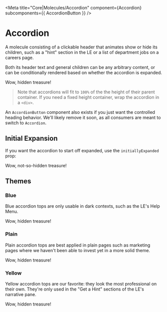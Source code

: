 
<Meta
  title="Core|Molecules/Accordion"
  component={Accordion}
  subcomponents={{ AccordionButton }}
/>

# Accordion

<StoryStatus status="inProgress" />

A molecule consisting of a clickable header that animates show or hide its children,
such as a "hint" section in the LE or a list of department jobs on a careers page.

Both its header text and general children can be any arbitrary content, or can be
conditionally rendered based on whether the accordion is expanded.

<Preview withSource="open">
  <Story name="Accordion">
    <Accordion
      header="Click to Toggle Me!"
      onChange={action('Changed')}
      theme={select('Theme', ['blue', 'plain', 'yellow'], 'yellow')}
    >
      Wow, hidden treasure!
    </Accordion>
  </Story>
</Preview>

<Props of={Accordion} />

> Note that accordions will fit to `100%` of the the height of their parent container.
> If you need a fixed height container, wrap the accordion in a `<div>`.

An `AccordionButton` component also exists if you just want the controlled heading behavior.
We'll likely remove it soon, as all consumers are meant to switch to `Accordion`.

## Initial Expansion

If you want the accordion to start off expanded, use the `initiallyExpanded` prop:

<Preview>
  <Story name="Initial Expansion">
    <Accordion
      header="Click to Toggle Me!"
      initiallyExpanded
      onChange={action('Changed')}
      theme={select('Theme', ['blue', 'plain', 'yellow'], 'yellow')}
    >
      Wow, not-so-hidden treasure!
    </Accordion>
  </Story>
</Preview>

## Themes

### Blue

Blue accordion tops are only usable in dark contexts, such as the LE's
Help Menu.

<Preview className="dark">
  <Story name="Blue">
    <Accordion
      header="Click to Toggle Me!"
      onChange={action('Changed')}
      theme="blue"
    >
      Wow, hidden treasure!
    </Accordion>
  </Story>
</Preview>

### Plain

Plain accordion tops are best applied in plain pages such as marketing pages
where we haven't been able to invest yet in a more solid theme.

<Preview>
  <Story name="Plain">
    <Accordion
      header="Click to Toggle Me!"
      onChange={action('Changed')}
      theme="plain"
    >
      Wow, hidden treasure!
    </Accordion>
  </Story>
</Preview>

### Yellow

Yellow accordion tops are our favorite: they look the most professional on
their own. They're only used in the "Get a Hint" sections of the LE's
narrative pane.

<Preview>
  <Story name="Yellow">
    <Accordion
      header="Click to Toggle Me!"
      onChange={action('Changed')}
      theme="yellow"
    >
      Wow, hidden treasure!
    </Accordion>
  </Story>
</Preview>
